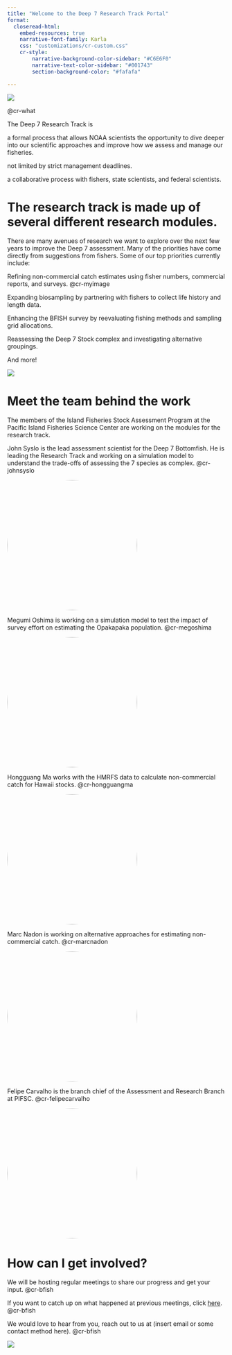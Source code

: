```yaml
---
title: "Welcome to the Deep 7 Research Track Portal"
format:
  closeread-html:
    embed-resources: true
    narrative-font-family: Karla
    css: "customizations/cr-custom.css"
    cr-style: 
        narrative-background-color-sidebar: "#C6E6F0"
        narrative-text-color-sidebar: "#001743"
        section-background-color: "#fafafa"

---
```


![](static/deep7.png){fig-align="center"}

::::{.cr-section layout="sidebar-right"}

@cr-what

:::{#cr-what .h1}
The Deep 7 Research Track is
:::

a formal process that allows NOAA scientists the opportunity to dive deeper into our scientific approaches and improve how we assess and manage our fisheries.

not limited by strict management deadlines.

a collaborative process with fishers, state scientists, and federal scientists.  

::::


# The research track is made up of several different research modules.  

There are many avenues of research we want to explore over the next few years to improve the Deep 7 assessment. Many of the priorities have come directly from suggestions from fishers. Some of our top priorities currently include:  

::::{.cr-section layout="overlay-center"}

:::{.progress-block}
Refining non-commercial catch estimates using fisher numbers, commercial reports, and surveys. @cr-myimage

Expanding biosampling by partnering with fishers to collect life history and length data.

Enhancing the BFISH survey by reevaluating fishing methods and sampling grid allocations.  

Reassessing the Deep 7 Stock complex and investigating alternative groupings.  

And more!
:::

:::{#cr-myimage}
![](static/masa-ibata.jpg)

:::
::::


# Meet the team behind the work

The members of the Island Fisheries Stock Assessment Program at the Pacific Island Fisheries Science Center are working on the modules for the research track.

:::: cr-section
John Syslo is the lead assessment scientist for the Deep 7 Bottomfish. He is leading the Research Track and working on a simulation model to understand the trade-offs of assessing the 7 species as complex.  @cr-johnsyslo

::: {#cr-johnsyslo}
![](static/johnsyslo.jpg){style="border-radius: 50%; width: 300px; height: 300px; object-fit: cover;"}
:::

::::

:::: cr-section
Megumi Oshima is working on a simulation model to test the impact of survey effort on estimating the Opakapaka population. @cr-megoshima

::: {#cr-megoshima}
![](static/moshima.jpeg){style="border-radius: 50%; width: 300px; height: 300px; object-fit: cover;"}
:::
::::

:::: cr-section
Hongguang Ma works with the HMRFS data to calculate non-commercial catch for Hawaii stocks. @cr-hongguangma

::: {#cr-hongguangma}
![](static/hongguang.JPG){style="border-radius: 50%; width: 300px; height: 300px; object-fit: cover;"}
:::
::::

:::: cr-section
Marc Nadon is working on alternative approaches for estimating non-commercial catch. @cr-marcnadon

::: {#cr-marcnadon}
![](static/moshima.jpeg){style="border-radius: 50%; width: 300px; height: 300px; object-fit: cover;"}
:::
::::

:::: cr-section
Felipe Carvalho is the branch chief of the Assessment and Research Branch at PIFSC. @cr-felipecarvalho

::: {#cr-felipecarvalho}
![](static/felipe.jpg){style="border-radius: 50%; width: 300px; height: 300px; object-fit: cover;"}
:::
::::


# How can I get involved?  

::::{.cr-section layout="sidebar-right"}

:::{.progress-block}
We will be hosting regular meetings to share our progress and get your input. @cr-bfish

If you want to catch up on what happened at previous meetings, click [here](./meeting_notes.qmd). @cr-bfish  

We would love to hear from you, reach out to us at (insert email or some contact method here). @cr-bfish

:::


:::{#cr-bfish}
![](static/bfish.jpg)
:::
::::



  
